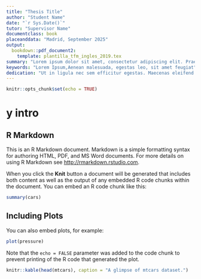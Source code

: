 ```yaml
---
title: "Thesis Title"
author: "Student Name"
date: "`r Sys.Date()`"
tutor: "Supervisor Name"
documentclass: book
placeanddata: "Madrid, September 2025"
output: 
  bookdown::pdf_document2:
    template: plantilla_tfm_ingles_2019.tex
summary: "Lorem ipsum dolor sit amet, consectetur adipiscing elit. Praesent sit amet elit nulla. Morbi interdum eu velit at feugiat. Aliquam aliquam feugiat purus ut luctus. Aliquam in orci ornare, semper nulla id, bibendum dolor. Sed viverra dui et libero condimentum pellentesque. Praesent ut gravida est. Quisque ut eros sodales, placerat eros sit amet, laoreet odio. In tincidunt turpis in rhoncus ultricies. Mauris dictum augue vitae nulla elementum tristique. Phasellus consequat dui ex, sed posuere turpis malesuada sit amet. Vestibulum sollicitudin orci at turpis consectetur aliquet. Ut pharetra, massa at sollicitudin hendrerit, erat justo maximus diam, sit amet gravida odio ipsum ac justo. Aenean malesuada egestas leo sit amet feugiat."
keywords: "Lorem Ipsum,Aenean malesuada, egestas leo, sit amet feugiat"
dedication: "Ut in ligula nec sem efficitur egestas. Maecenas eleifend in tortor sit amet fermentum. Morbi dapibus venenatis facilisis. Donec enim enim, accumsan a eleifend pellentesque, porttitor eu ipsum. Fusce ornare pretium tellus ut dapibus. Donec accumsan, sem rhoncus dignissim elementum, urna sapien egestas massa, nec malesuada lacus metus quis urna. Nullam neque felis, aliquam vitae sem eget, maximus aliquam enim. Mauris maximus aliquam leo, consectetur sagittis metus sollicitudin at. Vestibulum nec arcu leo. Etiam pharetra ipsum enim."
---
```


```r
knitr::opts_chunk$set(echo = TRUE)
```

# y intro

## R Markdown

This is an R Markdown document. Markdown is a simple formatting syntax for authoring HTML, PDF, and MS Word documents. For more details on using R Markdown see <http://rmarkdown.rstudio.com>.

When you click the **Knit** button a document will be generated that includes both content as well as the output of any embedded R code chunks within the document. You can embed an R code chunk like this:

```r
summary(cars)
```

## Including Plots

You can also embed plots, for example:

```r
plot(pressure)
```

Note that the `echo = FALSE` parameter was added to the code chunk to prevent printing of the R code that generated the plot.

```r
knitr::kable(head(mtcars), caption = "A glimpse of mtcars dataset.")
```

